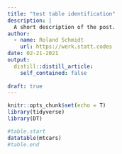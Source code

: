 ```yaml
---
title: "test table identification"
description: |
  A short description of the post.
author:
  - name: Roland Schmidt
    url: https://werk.statt.codes
date: 02-21-2021
output:
  distill::distill_article:
    self_contained: false
    
draft: true
---
```



```r
knitr::opts_chunk$set(echo = T)
library(tidyverse)
library(DT)
```


```r
#table.start
datatable(mtcars)
#table.end
```

